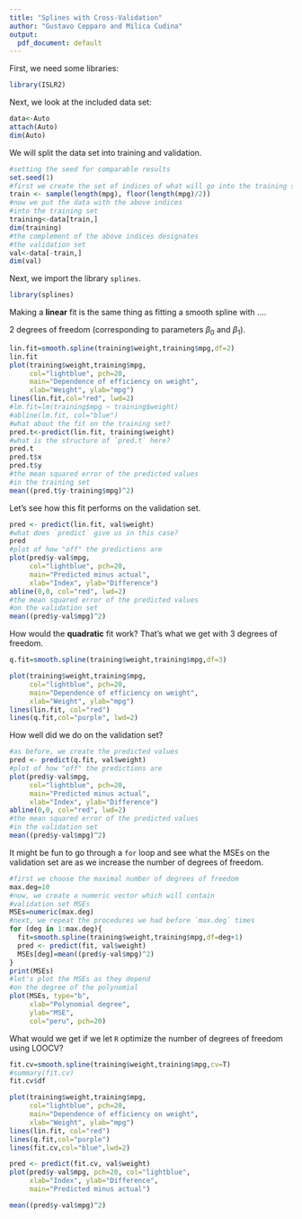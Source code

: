 ```yaml
---
title: "Splines with Cross-Validation"
author: "Gustavo Cepparo and Milica Cudina"
output:
  pdf_document: default
---
```


First, we need some libraries:

```r
library(ISLR2)
```

Next, we look at the included data set:

```r
data<-Auto
attach(Auto)
dim(Auto)
```

We will split the data set into training and validation. 

```r
#setting the seed for comparable results
set.seed(1)
#first we create the set of indices of what will go into the training set
train <- sample(length(mpg), floor(length(mpg)/2))
#now we put the data with the above indices 
#into the training set
training<-data[train,]
dim(training)
#the complement of the above indices designates 
#the validation set
val<-data[-train,]
dim(val)
```

Next, we import the library `splines`.

```r
library(splines)
```

Making a **linear** fit is the same thing as fitting a smooth spline with ....












$2$ degrees of freedom (corresponding to parameters $\beta_0$ and $\beta_1$). 

```r
lin.fit=smooth.spline(training$weight,training$mpg,df=2)
lin.fit
plot(training$weight,training$mpg, 
     col="lightblue", pch=20,
     main="Dependence of efficiency on weight",
     xlab="Weight", ylab="mpg")
lines(lin.fit,col="red", lwd=2)
#lm.fit=lm(training$mpg ~ training$weight)
#abline(lm.fit, col="blue")
#what about the fit on the training set?
pred.t<-predict(lin.fit, training$weight)
#what is the structure of `pred.t` here?
pred.t
pred.t$x
pred.t$y
#the mean squared error of the predicted values
#in the training set
mean((pred.t$y-training$mpg)^2)
```
Let's see how this fit performs on the validation set. 

```r
pred <- predict(lin.fit, val$weight)
#what does `predict` give us in this case?
pred
#plot of how "off" the predictions are
plot(pred$y-val$mpg, 
     col="lightblue", pch=20,
     main="Predicted minus actual",
     xlab="Index", ylab="Difference")
abline(0,0, col="red", lwd=2)
#the mean squared error of the predicted values
#on the validation set
mean((pred$y-val$mpg)^2)
```

How would the **quadratic** fit work? That's what we get with $3$ degrees of freedom. 

```r
q.fit=smooth.spline(training$weight,training$mpg,df=3)

plot(training$weight,training$mpg, 
     col="lightblue", pch=20,
     main="Dependence of efficiency on weight",
     xlab="Weight", ylab="mpg")
lines(lin.fit, col="red")
lines(q.fit,col="purple", lwd=2)
```

How well did we do on the validation set?

```r
#as before, we create the predicted values
pred <- predict(q.fit, val$weight)
#plot of how "off" the predictions are
plot(pred$y-val$mpg, 
     col="lightblue", pch=20,
     main="Predicted minus actual",
     xlab="Index", ylab="Difference")
abline(0,0, col="red", lwd=2)
#the mean squared error of the predicted values
#in the validation set
mean((pred$y-val$mpg)^2)
```

It might be fun to go through a `for` loop and see what the MSEs on the validation set are as we increase the number of degrees of freedom. 

```r
#first we choose the maximal number of degrees of freedom
max.deg=10
#now, we create a numeric vector which will contain 
#validation set MSEs
MSEs=numeric(max.deg)
#next, we repeat the procedures we had before `max.deg` times
for (deg in 1:max.deg){
  fit=smooth.spline(training$weight,training$mpg,df=deg+1)
  pred <- predict(fit, val$weight)
  MSEs[deg]=mean((pred$y-val$mpg)^2)
}
print(MSEs)
#let's plot the MSEs as they depend 
#on the degree of the polynomial
plot(MSEs, type="b",
     xlab="Polynomial degree",
     ylab="MSE",
     col="peru", pch=20)
```

What would we get if we let `R` optimize the number of degrees of freedom using LOOCV?

```r
fit.cv=smooth.spline(training$weight,training$mpg,cv=T)
#summary(fit.cv)
fit.cv$df

plot(training$weight,training$mpg, 
     col="lightblue", pch=20,
     main="Dependence of efficiency on weight",
     xlab="Weight", ylab="mpg")
lines(lin.fit, col="red")
lines(q.fit,col="purple")
lines(fit.cv,col="blue",lwd=2)

pred <- predict(fit.cv, val$weight)
plot(pred$y-val$mpg, pch=20, col="lightblue",
     xlab="Index", ylab="Difference",
     main="Predicted minus actual")

mean((pred$y-val$mpg)^2)
```

